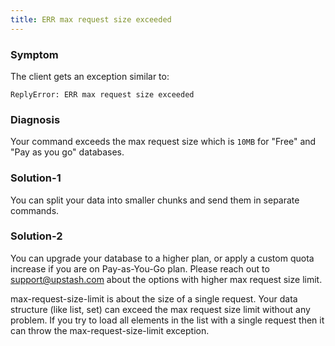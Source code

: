 ```yaml
---
title: ERR max request size exceeded
---
```


### Symptom

The client gets an exception similar to:

```
ReplyError: ERR max request size exceeded
```

### Diagnosis

Your command exceeds the max request size which is `10MB` for "Free" and "Pay as
you go" databases.

### Solution-1

You can split your data into smaller chunks and send them in separate commands.

### Solution-2

You can upgrade your database to a higher plan, or apply a custom quota increase if you are on Pay-as-You-Go plan. Please reach out to support@upstash.com about the options with higher max request size limit.

<Note>
  max-request-size-limit is about the size of a single request. Your data
  structure (like list, set) can exceed the max request size limit without any
  problem. If you try to load all elements in the list with a single request
  then it can throw the max-request-size-limit exception.
</Note>
